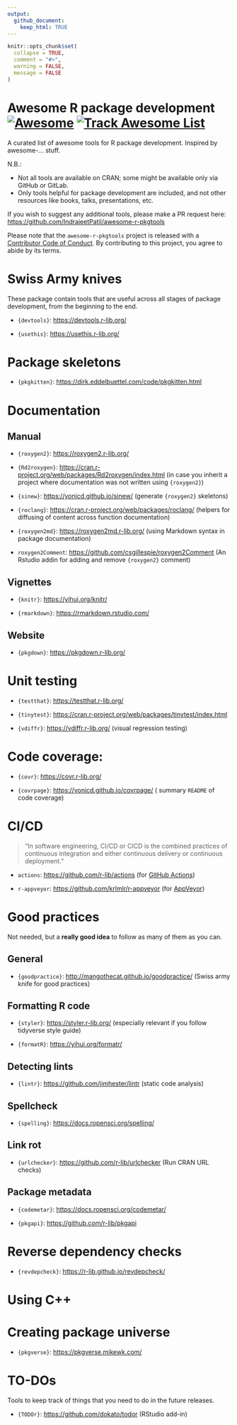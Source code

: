 ```yaml
---
output: 
  github_document:
    keep_html: TRUE
---
```


```r
knitr::opts_chunk$set(
  collapse = TRUE,
  comment = "#>",
  warning = FALSE,
  message = FALSE
)
```

# Awesome R package development [![Awesome](https://awesome.re/badge.svg)](https://awesome.re) [![Track Awesome List](https://www.trackawesomelist.com/badge.svg)](https://www.trackawesomelist.com/IndrajeetPatil/awesome-r-pkgtools/)

A curated list of awesome tools for R package development. Inspired by awesome-... stuff.

N.B.:

- Not all tools are available on CRAN; some might be available only via GitHub or GitLab.
- Only tools helpful for package development are included, and not other resources like books, talks, presentations, etc.

If you wish to suggest any additional tools, please make a PR request here: 
<https://github.com/IndrajeetPatil/awesome-r-pkgtools>

Please note that the `awesome-r-pkgtools` project is released with a [Contributor Code of Conduct](https://contributor-covenant.org/version/2/0/CODE_OF_CONDUCT.html). By contributing to this project, you agree to abide by its terms.

# Swiss Army knives

These package contain tools that are useful across all stages of package development, from the beginning to the end.

- `{devtools}`: <https://devtools.r-lib.org/>

- `{usethis}`: <https://usethis.r-lib.org/>

# Package skeletons

- `{pkgkitten}`:  <https://dirk.eddelbuettel.com/code/pkgkitten.html>

# Documentation

## Manual

- `{roxygen2}`: <https://roxygen2.r-lib.org/>

- `{Rd2roxygen}`: <https://cran.r-project.org/web/packages/Rd2roxygen/index.html> (in case you inherit a project where documentation was not written using `{roxygen2}`)

- `{sinew}`: <https://yonicd.github.io/sinew/> (generate `{roxygen2}` skeletons)

- `{roclang}`: <https://cran.r-project.org/web/packages/roclang/> (helpers for diffusing of content across function documentation)

- `{roxygen2md}`: <https://roxygen2md.r-lib.org/> (using Markdown syntax in package documentation)

- `roxygen2Comment`: <https://github.com/csgillespie/roxygen2Comment> (An Rstudio addin for adding and remove `{roxygen2}` comment)

## Vignettes

- `{knitr}`: <https://yihui.org/knitr/>

- `{rmarkdown}`: <https://rmarkdown.rstudio.com/>

## Website

- `{pkgdown}`: <https://pkgdown.r-lib.org/>

# Unit testing

- `{testthat}`: <https://testthat.r-lib.org/>

- `{tinytest}`: <https://cran.r-project.org/web/packages/tinytest/index.html>

- `{vdiffr}`: <https://vdiffr.r-lib.org/> (visual regression testing)

# Code coverage:

- `{covr}`: <https://covr.r-lib.org/>

- `{covrpage}`: <https://yonicd.github.io/covrpage/> ( summary `README` of code coverage)

# CI/CD

> "In software engineering, CI/CD or CICD is the combined practices of continuous integration and either continuous delivery or continuous deployment."

- `actions`: <https://github.com/r-lib/actions> (for [GitHub Actions](https://github.com/features/actions))

- `r-appveyor`: <https://github.com/krlmlr/r-appveyor> (for [AppVeyor](https://www.appveyor.com/)) 

# Good practices

Not needed, but a **really good idea** to follow as many of them as you can.

## General

- `{goodpractice}`: <http://mangothecat.github.io/goodpractice/> (Swiss army knife for good practices)

## Formatting R code

- `{styler}`: <https://styler.r-lib.org/> (especially relevant if you follow tidyverse style guide)

- `{formatR}`: <https://yihui.org/formatr/>

## Detecting lints

- `{lintr}`: <https://github.com/jimhester/lintr> (static code analysis)

## Spellcheck

- `{spelling}`: <https://docs.ropensci.org/spelling/>

## Link rot

- `{urlchecker}`: <https://github.com/r-lib/urlchecker> (Run CRAN URL checks)

## Package metadata

- `{codemetar}`: <https://docs.ropensci.org/codemetar/>

- `{pkgapi}`: <https://github.com/r-lib/pkgapi>

# Reverse dependency checks

- `{revdepcheck}`: <https://r-lib.github.io/revdepcheck/>

# Using C++ 

# Creating package universe 

- `{pkgverse}`: <https://pkgverse.mikewk.com/>

# TO-DOs

Tools to keep track of things that you need to do in the future releases.

- `{TODOr}`: <https://github.com/dokato/todor> (RStudio add-in)


